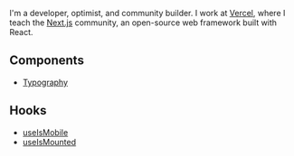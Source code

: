 
<NameTransition />

I'm a developer, optimist, and community builder. I work at [Vercel](/work), where I teach the [Next.js](/n/stack) community, an open-source web framework built with React.

## Components

- [Typography](/snippets/typography)

## Hooks

- [useIsMobile](/snippets/useIsMobile)
- [useIsMounted](/snippets/useIsMounted)
